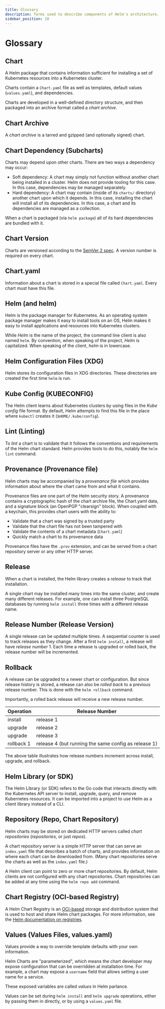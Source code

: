```yaml
---
title: Glossary
description: Terms used to describe components of Helm's architecture.
sidebar_position: 10
---
```


# Glossary

## Chart

A Helm package that contains information sufficient for installing a set of
Kubernetes resources into a Kubernetes cluster.

Charts contain a `Chart.yaml` file as well as templates, default values
(`values.yaml`), and dependencies.

Charts are developed in a well-defined directory structure, and then packaged
into an archive format called a _chart archive_.

## Chart Archive

A _chart archive_ is a tarred and gzipped (and optionally signed) chart.

## Chart Dependency (Subcharts)

Charts may depend upon other charts. There are two ways a dependency may occur:

- Soft dependency: A chart may simply not function without another chart being
  installed in a cluster. Helm does not provide tooling for this case. In this
  case, dependencies may be managed separately.
- Hard dependency: A chart may contain (inside of its `charts/` directory)
  another chart upon which it depends. In this case, installing the chart will
  install all of its dependencies. In this case, a chart and its dependencies
  are managed as a collection.

When a chart is packaged (via `helm package`) all of its hard dependencies are
bundled with it.

## Chart Version

Charts are versioned according to the [SemVer 2 spec](https://semver.org). A
version number is required on every chart.

## Chart.yaml

Information about a chart is stored in a special file called `Chart.yaml`. Every
chart must have this file.

## Helm (and helm)

Helm is the package manager for Kubernetes. As an operating system package
manager makes it easy to install tools on an OS, Helm makes it easy to install
applications and resources into Kubernetes clusters.

While _Helm_ is the name of the project, the command line client is also named
`helm`. By convention, when speaking of the project, _Helm_ is capitalized. When
speaking of the client, _helm_ is in lowercase.

## Helm Configuration Files (XDG)

Helm stores its configuration files in XDG directories. These directories are
created the first time `helm` is run.

## Kube Config (KUBECONFIG)

The Helm client learns about Kubernetes clusters by using files in the _Kube
config_ file format. By default, Helm attempts to find this file in the place
where `kubectl` creates it (`$HOME/.kube/config`).

## Lint (Linting)

To _lint_ a chart is to validate that it follows the conventions and
requirements of the Helm chart standard. Helm provides tools to do this, notably
the `helm lint` command.

## Provenance (Provenance file)

Helm charts may be accompanied by a _provenance file_ which provides information
about where the chart came from and what it contains.

Provenance files are one part of the Helm security story. A provenance contains
a cryptographic hash of the chart archive file, the Chart.yaml data, and a
signature block (an OpenPGP "clearsign" block). When coupled with a keychain,
this provides chart users with the ability to:

- Validate that a chart was signed by a trusted party
- Validate that the chart file has not been tampered with
- Validate the contents of a chart metadata (`Chart.yaml`)
- Quickly match a chart to its provenance data

Provenance files have the `.prov` extension, and can be served from a chart
repository server or any other HTTP server.

## Release

When a chart is installed, the Helm library creates a _release_ to track that
installation.

A single chart may be installed many times into the same cluster, and create
many different releases. For example, one can install three PostgreSQL databases
by running `helm install` three times with a different release name.

## Release Number (Release Version)

A single release can be updated multiple times. A sequential counter is used to
track releases as they change. After a first `helm install`, a release will have
_release number_ 1. Each time a release is upgraded or rolled back, the release
number will be incremented.

## Rollback

A release can be upgraded to a newer chart or configuration. But since release
history is stored, a release can also be _rolled back_ to a previous release
number. This is done with the `helm rollback` command.

Importantly, a rolled back release will receive a new release number.

| Operation  | Release Number                                       |
|------------|------------------------------------------------------|
| install    | release 1                                            |
| upgrade    | release 2                                            |
| upgrade    | release 3                                            |
| rollback 1 | release 4 (but running the same config as release 1) |

The above table illustrates how release numbers increment across install,
upgrade, and rollback.

## Helm Library (or SDK)

The Helm Library (or SDK) refers to the Go code that interacts directly with the
Kubernetes API server to install, upgrade, query, and remove Kubernetes
resources. It can be imported into a project to use Helm as a client library
instead of a CLI.

## Repository (Repo, Chart Repository)

Helm charts may be stored on dedicated HTTP servers called _chart repositories_
(_repositories_, or just _repos_).

A chart repository server is a simple HTTP server that can serve an `index.yaml`
file that describes a batch of charts, and provides information on where each
chart can be downloaded from. (Many chart repositories serve the charts as well
as the `index.yaml` file.)

A Helm client can point to zero or more chart repositories. By default, Helm
clients are not configured with any chart repositories. Chart repositories can
be added at any time using the `helm repo add` command.

## Chart Registry (OCI-based Registry)

A Helm Chart Registry is an [OCI-based](https://opencontainers.org/about/overview/) storage and distribution system that is used to host and share Helm chart packages. For more information, see the [Helm documentation on registries](https://helm.sh/docs/topics/registries/).

## Values (Values Files, values.yaml)

Values provide a way to override template defaults with your own information.

Helm Charts are "parameterized", which means the chart developer may expose
configuration that can be overridden at installation time. For example, a chart
may expose a `username` field that allows setting a user name for a service.

These exposed variables are called _values_ in Helm parlance.

Values can be set during `helm install` and `helm upgrade` operations, either by
passing them in directly, or by using a `values.yaml` file.



<DocCardList />
